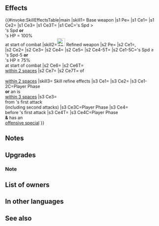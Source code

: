 {{Weapon Infobox
|tagid=SID_盛夏の神宝
|weaponType=Red Tome
|might=14
|range=2
|cooldown=-1
|effect=Accelerates Special trigger (cooldown count-1). At start of combat, if unit's Spd > foe's Spd or if foe's HP = 100%, grants Atk/Spd+5 to unit during combat and neutralizes effects that guarantee foe's follow-up attacks and effects that prevent unit's follow-up attacks.
|cost=400
|exclusive=1
|statModifiers=0,14,0,0,0
|required=Bolganone;Fenrir
|refinePaths=default
|refineSP=400
|refineMedals=500
|refineDews=200
|upgradedEffect=Accelerates Special trigger (cooldown count-1).<br><br>At start of combat, if unit's Spd ≥ foe's Spd-5 or if foe's HP ≥ 75%, grants Atk/Spd+5 and Def/Res+4 to unit, neutralizes effects that guarantee foe's follow-up attacks and effects that prevent unit's follow-up attacks, neutralizes effects that inflict "Special cooldown charge -X" on unit, and reduces the percentage of foe's non-Special "reduce damage by X%" skills by 50% during combat (excluding area-of-effect Specials).<br><br>Grants Atk/Spd+4 and "reduces the percentage of foe's non-Special 'reduce damage by X%' skills by 50% (excluding area-of-effect Specials)" to allies within 2 spaces of unit during their combat.
|refineStatsSkill1=0,0,0,0,0
|effectSkill1=If unit initiates combat or is within 3 spaces of an ally, grants bonus to unit's Atk/Spd/Def/Res = number of allies within 3 spaces of unit × 2, + 4 (max 10) and deals damage = 15% of unit's Spd during combat (excluding area-of-effect Specials).<br><br>If unit initiates combat, reduces damage from foe's first attack by 50% during combat ("first attack" normally means only the first strike; for effects that grant "unit attacks twice," it means the first and second strikes), and also, if foe's attack can trigger foe's Special, inflicts Special cooldown count+1 on foe before foe's first attack (cannot exceed the foe's maximum Special cooldown).
|properties=
}}
==Effects==
{{#invoke:SkillEffectsTable|main
|skill1={{SCi|weapon}} Base weapon
|s1 Pe={{Eft|Accelerates Special}}
|s1 Ce1={{Eft|Temporary buffs|Atk/Spd|5}}
|s1 Ce2={{Eft|Neutralize Prevent Follow-Ups}}
|s1 Ce3={{Eft|Neutralize Guaranteed Follow-Ups}}
|s1 Ce3T={{Tgt|Foe}}
|s1 CeC={{Tgt|Unit}}'s Spd ><br>{{Tgt|Foe}}'s Spd '''or'''<br>{{Tgt|Foe}}'s HP = 100%<br>at start of combat
|skill2=[[File:Attack Plus W.png|x26px|class=inline-icon]] Refined weapon
|s2 Pe={{Eft|Accelerates Special}}
|s2 Ce1={{Eft|Temporary buffs|Atk/Spd|5}},<br>{{Eft|Temporary buffs|Def/Res|4}}
|s2 Ce2={{Eft|Neutralize Prevent Follow-Ups}}
|s2 Ce3={{Eft|Neutralize Guard}}
|s2 Ce4={{Eft|Neutralize Guaranteed Follow-Ups}}
|s2 Ce5={{Eft|Reduce Damage Reduction|50%}}
|s2 Ce4-5T={{Tgt|Foe}}
|s2 Ce1-5C={{Tgt|Unit}}'s Spd ≥<br>{{Tgt|Foe}}'s Spd-5 '''or'''<br>{{Tgt|Foe}}'s HP ≥ 75%<br>at start of combat
|s2 Ce6={{Eft|Temporary buffs|Atk/Spd|4}}
|s2 Ce6T={{Tgt|Allies}}<br>[[within 2 spaces]]
|s2 Ce7={{Eft|Reduce Damage Reduction|50%}}
|s2 Ce7T={{Tgt|Foes}} of<br>{{Tgt|Allies}}<br>[[within 2 spaces]]
|skill3={{Si|Sun's Percussors|refine=Skill1}} Skill refine effects
|s3 Ce1={{Eft|Temporary buffs|Atk/Spd/Def/Res|2 x {{Tgt|Allies}} [[within 3 spaces]], + 4|max=10}}
|s3 Ce2={{Eft|Damage Boost|20% of {{Tgt|Unit}}'s Spd}}
|s3 Ce1-2C=Player Phase<br>'''or''' an {{Tgt|Ally}} is<br>[[within 3 spaces]]
|s3 Ce3={{Eft|Damage Reduction|50%}}<br>from {{Tgt|Foe}}'s first attack<br>(including second attacks)
|s3 Ce3C=Player Phase
|s3 Ce4={{Eft|Increase Cooldown|1}}<br>before {{Tgt|Foe}}'s first attack
|s3 Ce4T={{Tgt|Foe}}
|s3 Ce4C=Player Phase<br>'''&''' {{Tgt|Foe}} has an<br>[[offensive special]]
}}
==Notes==
{{Temporary buffs}}
{{Follow-up effect neutralization}}
==Upgrades==
{{Weapon Upgrade List}}
===Note===
{{CooldownChargeMinusNeutralization}}
{{Reduce Damage Reduction|name=Refined Sun's Percussors}}
{{AlliesCombatEffect|effect=temporary buffs and reduce non-Special "reduce damage by X%" effects|name=Refined Sun's Percussors}}
{{IfUnitInitiates}}
{{DamageBoost|name={{St|Sun's Percussors|refine=Skill1}}}}
{{DamagePercentageReduction}}
{{CombatCooldownCount|+1|name={{St|Sun's Percussors|refine=Skill1}}}}
==List of owners==
{{Skill Hero List}}
==In other languages==
{{OtherLanguages
|english=Sun's Percussors
|japanese=盛夏の神宝
|german=Sonnenklopfer
|spanishEU=Reliquia solar
|spanishLA=Reliquia solar
|french=Relique solaire
|italian=Percussori solari
|chineseTW=盛夏的神寶
|portuguese=Chacoalhos verão
}}
==See also==
{{See also skills|cond=(Description LIKE '%if unit_s Spd >%grants%/%+%during combat%' OR Description LIKE '%if foe_s attack can trigger their Special%inflicts Special cooldown count+%on foe before foe_s first attack%') AND Exclusive='1'}}
{{Weapons Navbox}}